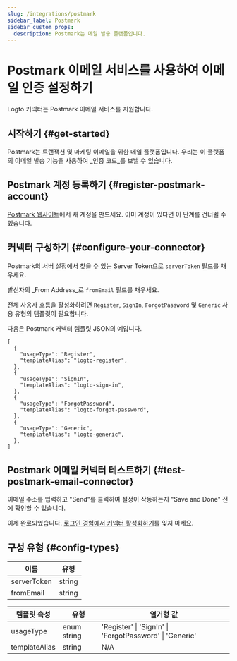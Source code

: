 ```yaml
---
slug: /integrations/postmark
sidebar_label: Postmark
sidebar_custom_props:
  description: Postmark는 메일 발송 플랫폼입니다.
---
```



# Postmark 이메일 서비스를 사용하여 이메일 인증 설정하기

Logto 커넥터는 Postmark 이메일 서비스를 지원합니다.

<GuideTip />

## 시작하기 \{#get-started}

Postmark는 트랜잭션 및 마케팅 이메일을 위한 메일 플랫폼입니다. 우리는 이 플랫폼의 이메일 발송 기능을 사용하여 _인증 코드_를 보낼 수 있습니다.

## Postmark 계정 등록하기 \{#register-postmark-account}

[Postmark 웹사이트](https://postmark.com/)에서 새 계정을 만드세요. 이미 계정이 있다면 이 단계를 건너뛸 수 있습니다.

## 커넥터 구성하기 \{#configure-your-connector}

Postmark의 서버 설정에서 찾을 수 있는 Server Token으로 `serverToken` 필드를 채우세요.

발신자의 _From Address_로 `fromEmail` 필드를 채우세요.

전체 사용자 흐름을 활성화하려면 `Register`, `SignIn`, `ForgotPassword` 및 `Generic` 사용 유형의 템플릿이 필요합니다.

다음은 Postmark 커넥터 템플릿 JSON의 예입니다.

```jsonc
[
  {
    "usageType": "Register",
    "templateAlias": "logto-register",
  },
  {
    "usageType": "SignIn",
    "templateAlias": "logto-sign-in",
  },
  {
    "usageType": "ForgotPassword",
    "templateAlias": "logto-forgot-password",
  },
  {
    "usageType": "Generic",
    "templateAlias": "logto-generic",
  },
]
```

## Postmark 이메일 커넥터 테스트하기 \{#test-postmark-email-connector}

이메일 주소를 입력하고 "Send"를 클릭하여 설정이 작동하는지 "Save and Done" 전에 확인할 수 있습니다.

이제 완료되었습니다. [로그인 경험에서 커넥터 활성화하기](/connectors/email-connectors/#enable-email-sign-up-or-sign-in)를 잊지 마세요.

## 구성 유형 \{#config-types}

| 이름         | 유형   |
| ----------- | ------ |
| serverToken | string |
| fromEmail   | string |

| 템플릿 속성      | 유형        | 열거형 값                                                |
| ---------------- | ----------- | ------------------------------------------------------- |
| usageType        | enum string | 'Register' \| 'SignIn' \| 'ForgotPassword' \| 'Generic' |
| templateAlias    | string      | N/A                                                     |